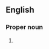 ==English==
{{wikipedia}}

===Proper noun===
{{en-proper noun}}

# {{context|US}} {{initialism of|[[national|National]] [[law enforcement|Law Enforcement]] [[telecommunications|Telecommunications]] [[system|System]]}}